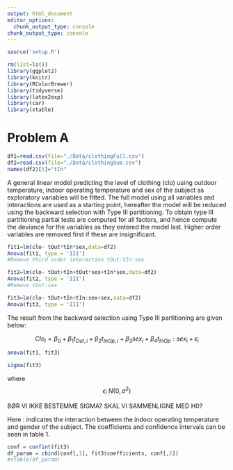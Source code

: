 ---
output: html_document
editor_options: 
  chunk_output_type: console
chunk_output_type: console
---

```{r}
source('setup.R')
```

```{r}
rm(list=ls())
library(ggplot2)
library(knitr)
library(RColorBrewer)
library(tidyverse)
library(latex2exp)
library(car)
library(xtable)
```

# Problem A
```{r}
df1=read.csv(file="./Data/clothingFull.csv")
df2=read.csv(file="./Data/clothingSum.csv")
names(df2)[5]="tIn"

```
A general linear model predicting the level of clothing (clo) using outdoor temperature, indoor operating temperature and sex of the subject as exploratory variables will be fitted. The full model using all variables and interactions are used as a starting point, hereafter the model will be reduced using the backward selection with Type III partitioning. To obtain type III partitioning partial tests are computed for all factors, and hence compute the deviance for the variables as they entered the model last. Higher order variables are removed first if these are insignificant. 

```{r}
fit1=lm(clo~ tOut*tIn*sex,data=df2)
Anova(fit1, type = 'III')
#Remove third order interaction tOut:tIn:sex

fit2=lm(clo~ tOut+tIn+tOut*sex+tIn*sex,data=df2)
Anova(fit2, type = 'III')
#Remove tOut:sex

fit3=lm(clo~ tOut+tIn+tIn:sex+sex,data=df2)
Anova(fit3, type = 'III')
```

The result from the backward selection using Type III partitioning are given below: 

$$Clo_i =\beta_0 + \beta_1t_{Out,i} + \beta_2t_{InOp,i} + \beta_3sex_i + \beta_4t_{InOp}:sex_i + \epsilon_i$$

```{r}
anova(fit1, fit3)

sigma(fit3)
```

where $$\epsilon_i ~ N(0, \sigma^2)$$ 

BØR VI IKKE BESTEMME SIGMA? SKAL VI SAMMENLIGNE MED H0?

Here : indicates the interaction between the indoor operating temperature and gender of the subject. The coefficients and confidence intervals can be seen in table 1. 

```{r}
conf = confint(fit3)
df_param = cbind(conf[,1], fit3$coefficients, conf[,2])
#xtable(df_param)
```

\begin{table}[ht]
\centering
\begin{tabular}{rrrr}
  \hline
 & 2.5% & Estimate & 97.5% \\ 
  \hline
(Intercept) & 1.51 & 2.13 & 2.76 \\ 
  tOut & -0.02 & -0.01 & -0.01 \\ 
  tIn & -0.07 & -0.05 & -0.02 \\ 
  sexmale & -2.16 & -1.28 & -0.40 \\ 
  tIn:sexmale & 0.01 & 0.04 & 0.08 \\ 
   \hline
\end{tabular}
\end{table}


